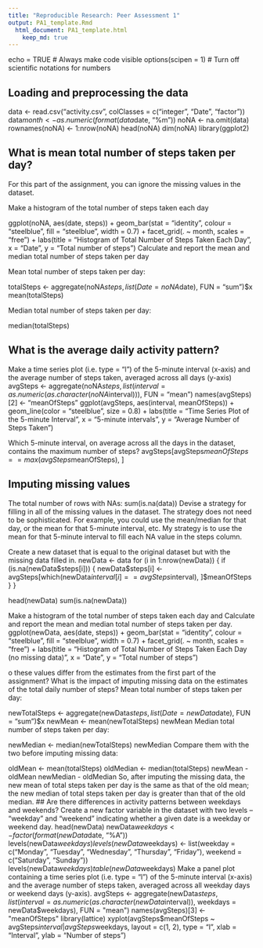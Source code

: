 ```yaml
---
title: "Reproducible Research: Peer Assessment 1"
output: PA1_template.Rmd
  html_document: PA1_template.html
    keep_md: true
---
```

echo = TRUE  # Always make code visible
options(scipen = 1)  # Turn off scientific notations for numbers

## Loading and preprocessing the data

data <- read.csv("activity.csv", colClasses = c("integer", "Date", "factor"))
data$month <- as.numeric(format(data$date, "%m"))
noNA <- na.omit(data)
rownames(noNA) <- 1:nrow(noNA)
head(noNA)
dim(noNA)
library(ggplot2)


## What is mean total number of steps taken per day?

For this part of the assignment, you can ignore the missing values in the dataset.

Make a histogram of the total number of steps taken each day

ggplot(noNA, aes(date, steps)) + geom_bar(stat = "identity", colour = "steelblue", fill = "steelblue", width = 0.7) + facet_grid(. ~ month, scales = "free") + labs(title = "Histogram of Total Number of Steps Taken Each Day", x = "Date", y = "Total number of steps")
Calculate and report the mean and median total number of steps taken per day

Mean total number of steps taken per day:

totalSteps <- aggregate(noNA$steps, list(Date = noNA$date), FUN = "sum")$x
mean(totalSteps)

Median total number of steps taken per day:

median(totalSteps)

## What is the average daily activity pattern?

Make a time series plot (i.e. type = "l") of the 5-minute interval (x-axis) and the average number of steps taken, averaged across all days (y-axis)
avgSteps <- aggregate(noNA$steps, list(interval = as.numeric(as.character(noNA$interval))), FUN = "mean")
names(avgSteps)[2] <- "meanOfSteps"
ggplot(avgSteps, aes(interval, meanOfSteps)) + geom_line(color = "steelblue", size = 0.8) + labs(title = "Time Series Plot of the 5-minute Interval", x = "5-minute intervals", y = "Average Number of Steps Taken")

Which 5-minute interval, on average across all the days in the dataset, contains the maximum number of steps?
avgSteps[avgSteps$meanOfSteps == max(avgSteps$meanOfSteps), ]

## Imputing missing values

The total number of rows with NAs:
sum(is.na(data))
Devise a strategy for filling in all of the missing values in the dataset. The strategy does not need to be sophisticated. For example, you could use the mean/median for that day, or the mean for that 5-minute interval, etc.
My strategy is to use the mean for that 5-minute interval to fill each NA value in the steps column.

Create a new dataset that is equal to the original dataset but with the missing data filled in.
newData <- data 
for (i in 1:nrow(newData)) {
    if (is.na(newData$steps[i])) {
        newData$steps[i] <- avgSteps[which(newData$interval[i] == avgSteps$interval), ]$meanOfSteps
    }
}

head(newData)
sum(is.na(newData))

Make a histogram of the total number of steps taken each day and Calculate and report the mean and median total number of steps taken per day.
ggplot(newData, aes(date, steps)) + geom_bar(stat = "identity",
                                             colour = "steelblue",
                                             fill = "steelblue",
                                             width = 0.7) + facet_grid(. ~ month, scales = "free") + labs(title = "Histogram of Total Number of Steps Taken Each Day (no missing data)", x = "Date", y = "Total number of steps")

o these values differ from the estimates from the first part of the assignment? What is the impact of imputing missing data on the estimates of the total daily number of steps?
Mean total number of steps taken per day:

newTotalSteps <- aggregate(newData$steps, 
                           list(Date = newData$date), 
                           FUN = "sum")$x
newMean <- mean(newTotalSteps)
newMean
Median total number of steps taken per day:

newMedian <- median(newTotalSteps)
newMedian
Compare them with the two before imputing missing data:

oldMean <- mean(totalSteps)
oldMedian <- median(totalSteps)
newMean - oldMean
newMedian - oldMedian
So, after imputing the missing data, the new mean of total steps taken per day is the same as that of the old mean; the new median of total steps taken per day is greater than that of the old median.
## Are there differences in activity patterns between weekdays and weekends?
Create a new factor variable in the dataset with two levels -- "weekday" and "weekend" indicating whether a given date is a weekday or weekend day.
head(newData)
newData$weekdays <- factor(format(newData$date, "%A"))
levels(newData$weekdays)
levels(newData$weekdays) <- list(weekday = c("Monday", "Tuesday",
                                             "Wednesday", 
                                             "Thursday", "Friday"),
                                 weekend = c("Saturday", "Sunday"))
levels(newData$weekdays)
table(newData$weekdays)
Make a panel plot containing a time series plot (i.e. type = "l") of the 5-minute interval (x-axis) and the average number of steps taken, averaged across all weekday days or weekend days (y-axis).
avgSteps <- aggregate(newData$steps, 
                      list(interval = as.numeric(as.character(newData$interval)), 
                           weekdays = newData$weekdays),
                      FUN = "mean")
names(avgSteps)[3] <- "meanOfSteps"
library(lattice)
xyplot(avgSteps$meanOfSteps ~ avgSteps$interval | avgSteps$weekdays, 
       layout = c(1, 2), type = "l", 
       xlab = "Interval", ylab = "Number of steps")
